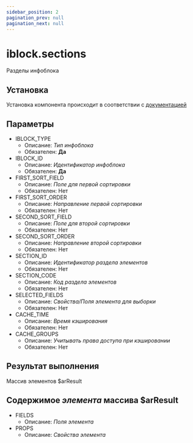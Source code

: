 ```yaml
---
sidebar_position: 2
pagination_prev: null
pagination_next: null
---
```


# iblock.sections

Разделы инфоблока

## Установка

Установка компонента происходит в соответствии с <a href="/php/intro#установка-компонентов">документацией</a>

## Параметры

- IBLOCK_TYPE
  - Описание: _Тип инфоблока_
  - Обязателен: **Да**
- IBLOCK_ID
  - Описание: _Идентификатор инфоблока_
  - Обязателен: **Да**
- FIRST_SORT_FIELD
  - Описание: _Поле для первой сортировки_
  - Обязателен: Нет
- FIRST_SORT_ORDER
  - Описание: _Направление первой сортировки_
  - Обязателен: Нет
- SECOND_SORT_FIELD
  - Описание: _Поле для второй сортировки_
  - Обязателен: Нет
- SECOND_SORT_ORDER
  - Описание: _Направление второй сортировки_
  - Обязателен: Нет
- SECTION_ID
  - Описание: _Идентификатор раздела элементов_
  - Обязателен: Нет
- SECTION_CODE
  - Описание: _Код раздела элементов_
  - Обязателен: Нет
- SELECTED_FIELDS
  - Описание: _Свойства/Поля элемента для выборки_
  - Обязателен: Нет
- CACHE_TIME
  - Описание: _Время кэширования_
  - Обязателен: Нет
- CACHE_GROUPS
  - Описание: _Учитывать права доступа при кэшировании_
  - Обязателен: Нет

## Результат выполнения

Массив элементов $arResult

## Содержимое _элемента_ массива $arResult

- FIELDS
  - Описание: _Поля элемента_
- PROPS
  - Описание: _Свойства элемента_
